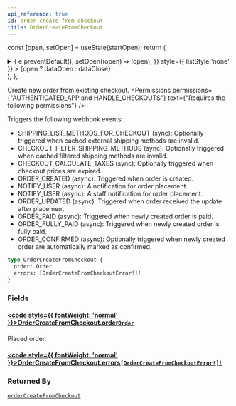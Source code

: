 ```yaml
---
api_reference: true
id: order-create-from-checkout
title: OrderCreateFromCheckout
---
```






const [open, setOpen] = useState(startOpen);
return (
<details {...(open ? { open: true } : {})} className="details" style={{ border:'none', boxShadow:'none', background:'var(--ifm-background-color)' }}>
<summary
onClick={(e) => {
e.preventDefault();
setOpen((open) => !open);
}}
style={{ listStyle:'none' }} >
{open ? dataOpen : dataClose}
</summary>
{open && children}
</details>
);
};

Create new order from existing checkout. 
<Permissions permissions={"AUTHENTICATED_APP and HANDLE_CHECKOUTS"} text={"Requires the following permissions"} />


Triggers the following webhook events:

- SHIPPING_LIST_METHODS_FOR_CHECKOUT (sync): Optionally triggered when cached external shipping methods are invalid.
- CHECKOUT_FILTER_SHIPPING_METHODS (sync): Optionally triggered when cached filtered shipping methods are invalid.
- CHECKOUT_CALCULATE_TAXES (sync): Optionally triggered when checkout prices are expired.
- ORDER_CREATED (async): Triggered when order is created.
- NOTIFY_USER (async): A notification for order placement.
- NOTIFY_USER (async): A staff notification for order placement.
- ORDER_UPDATED (async): Triggered when order received the update after placement.
- ORDER_PAID (async): Triggered when newly created order is paid.
- ORDER_FULLY_PAID (async): Triggered when newly created order is fully paid.
- ORDER_CONFIRMED (async): Optionally triggered when newly created order are automatically marked as confirmed.

```graphql
type OrderCreateFromCheckout {
  order: Order
  errors: [OrderCreateFromCheckoutError!]!
}
```

### Fields

#### [<code style={{ fontWeight: 'normal' }}>OrderCreateFromCheckout.<b>order</b></code>](#)<Bullet />[`Order`](../../../api-reference/orders/objects/order.mdx) <Badge class="badge badge--secondary" text="object"/> <Badge class="badge badge--secondary" text="orders"/>

Placed order.

#### [<code style={{ fontWeight: 'normal' }}>OrderCreateFromCheckout.<b>errors</b></code>](#)<Bullet />[`[OrderCreateFromCheckoutError!]!`](../../../api-reference/orders/objects/order-create-from-checkout-error.mdx) <Badge class="badge badge--secondary" text="non-null"/> <Badge class="badge badge--secondary" text="object"/> <Badge class="badge badge--secondary" text="orders"/>

### Returned By

[`orderCreateFromCheckout`](../../../api-reference/orders/mutations/order-create-from-checkout.mdx) <Badge class="badge badge--secondary" text="mutation"/>

